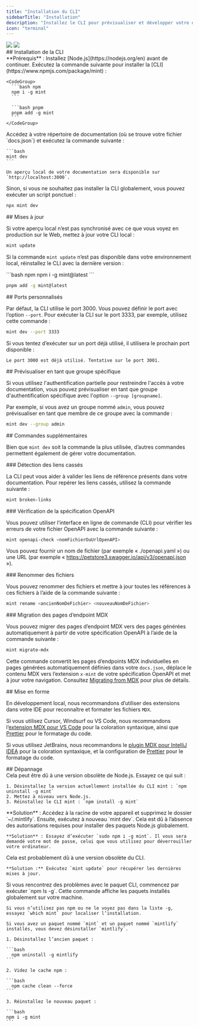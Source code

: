 ```yaml
---
title: "Installation du CLI"
sidebarTitle: "Installation"
description: "Installez le CLI pour prévisualiser et développer votre documentation localement"
icon: "terminal"
---
```


<img className="block dark:hidden my-0 pointer-events-none" src="/images/installation/local-development-light.png" />

<img className="hidden dark:block my-0 pointer-events-none" src="/images/installation/local-development-dark.png" />

<div id="installing-the-cli">
  ## Installation de la CLI
</div>

<Info>
  **Prérequis** : Installez [Node.js](https://nodejs.org/en) avant de continuer.
</Info>

<Steps>
  <Step title="Installez la CLI.">
    Exécutez la commande suivante pour installer la [CLI](https://www.npmjs.com/package/mint) :

    <CodeGroup>
      ```bash npm
      npm i -g mint
      ```

      ```bash pnpm
      pnpm add -g mint
      ```
    </CodeGroup>
  </Step>

  <Step title="Prévisualisez en local.">
    Accédez à votre répertoire de documentation (où se trouve votre fichier `docs.json`) et exécutez la commande suivante :

    ```bash
    mint dev
    ```

    Un aperçu local de votre documentation sera disponible sur `http://localhost:3000`.
  </Step>
</Steps>

Sinon, si vous ne souhaitez pas installer la CLI globalement, vous pouvez exécuter un script ponctuel :

```bash
npx mint dev
```

<div id="updates">
  ## Mises à jour
</div>

Si votre aperçu local n’est pas synchronisé avec ce que vous voyez en production sur le Web, mettez à jour votre CLI local :

```bash
mint update
```

Si la commande `mint update` n’est pas disponible dans votre environnement local, réinstallez le CLI avec la dernière version :

<CodeGroup>
  ```bash npm
  npm i -g mint@latest
  ```

  ```bash pnpm
  pnpm add -g mint@latest
  ```
</CodeGroup>

<div id="custom-ports">
  ## Ports personnalisés
</div>

Par défaut, la CLI utilise le port 3000. Vous pouvez définir le port avec l’option `--port`. Pour exécuter la CLI sur le port 3333, par exemple, utilisez cette commande :

```bash
mint dev --port 3333
```

Si vous tentez d’exécuter sur un port déjà utilisé, il utilisera le prochain port disponible :

```mdx
Le port 3000 est déjà utilisé. Tentative sur le port 3001.
```

<div id="previewing-as-a-specific-group">
  ## Prévisualiser en tant que groupe spécifique
</div>

Si vous utilisez l&#39;authentification partielle pour restreindre l&#39;accès à votre documentation, vous pouvez prévisualiser en tant que groupe d&#39;authentification spécifique avec l&#39;option `--group [groupname]`.

Par exemple, si vous avez un groupe nommé `admin`, vous pouvez prévisualiser en tant que membre de ce groupe avec la commande :

```bash
mint dev --group admin
```

<div id="additional-commands">
  ## Commandes supplémentaires
</div>

Bien que `mint dev` soit la commande la plus utilisée, d’autres commandes permettent également de gérer votre documentation.

<div id="finding-broken-links">
  ### Détection des liens cassés
</div>

La CLI peut vous aider à valider les liens de référence présents dans votre documentation. Pour repérer les liens cassés, utilisez la commande suivante :

```bash
mint broken-links
```

<div id="checking-openapi-spec">
  ### Vérification de la spécification OpenAPI
</div>

Vous pouvez utiliser l’interface en ligne de commande (CLI) pour vérifier les erreurs de votre fichier OpenAPI avec la commande suivante :

```bash
mint openapi-check <nomFichierOuUrlOpenAPI>
```

Vous pouvez fournir un nom de fichier (par exemple « ./openapi.yaml ») ou une URL (par exemple « https://petstore3.swagger.io/api/v3/openapi.json »).

<div id="renaming-files">
  ### Renommer des fichiers
</div>

Vous pouvez renommer des fichiers et mettre à jour toutes les références à ces fichiers à l’aide de la commande suivante :

```bash
mint rename <ancienNomDeFichier> <nouveauNomDeFichier>
```

<div id="migrating-mdx-endpoint-pages">
  ### Migration des pages d’endpoint MDX
</div>

Vous pouvez migrer des pages d’endpoint MDX vers des pages générées automatiquement à partir de votre spécification OpenAPI à l’aide de la commande suivante :

```bash
mint migrate-mdx
```

Cette commande convertit les pages d’endpoints MDX individuelles en pages générées automatiquement définies dans votre `docs.json`, déplace le contenu MDX vers l’extension `x-mint` de votre spécification OpenAPI et met à jour votre navigation. Consultez [Migrating from MDX](/fr/api-playground/migrating-from-mdx) pour plus de détails.

<div id="formatting">
  ## Mise en forme
</div>

En développement local, nous recommandons d’utiliser des extensions dans votre IDE pour reconnaître et formater les fichiers `MDX`.

Si vous utilisez Cursor, Windsurf ou VS Code, nous recommandons l’[extension MDX pour VS Code](https://marketplace.visualstudio.com/items?itemName=unifiedjs.vscode-mdx) pour la coloration syntaxique, ainsi que [Prettier](https://marketplace.visualstudio.com/items?itemName=esbenp.prettier-vscode) pour le formatage du code.

Si vous utilisez JetBrains, nous recommandons le [plugin MDX pour IntelliJ IDEA](https://plugins.jetbrains.com/plugin/14944-mdx) pour la coloration syntaxique, et la configuration de [Prettier](https://prettier.io/docs/webstorm) pour le formatage du code.

<div id="troubleshooting">
  ## Dépannage
</div>

<AccordionGroup>
  <Accordion title="Erreur : impossible de charger le module &#x22;sharp&#x22; avec l’exécution darwin-arm64">
    Cela peut être dû à une version obsolète de Node.js. Essayez ce qui suit :

    1. Désinstallez la version actuellement installée du CLI mint : `npm uninstall -g mint`
    2. Mettez à niveau vers Node.js.
    3. Réinstallez le CLI mint : `npm install -g mint`
  </Accordion>

  <Accordion title="Problème : erreur inconnue">
    **Solution** : Accédez à la racine de votre appareil et supprimez le dossier `~/.mintlify`. Ensuite, exécutez à nouveau `mint dev`.
  </Accordion>

  <Accordion title="Erreur : permission refusée">
    Cela est dû à l’absence des autorisations requises pour installer des paquets Node.js globalement.

    **Solution** : Essayez d’exécuter `sudo npm i -g mint`. Il vous sera demandé votre mot de passe, celui que vous utilisez pour déverrouiller votre ordinateur.
  </Accordion>

  <Accordion title="L’aperçu local n’a pas le même rendu que mes docs sur le web">
    Cela est probablement dû à une version obsolète du CLI.

    **Solution :** Exécutez `mint update` pour récupérer les dernières mises à jour.
  </Accordion>

  <Accordion title="mintlify vs paquet mint">
    Si vous rencontrez des problèmes avec le paquet CLI, commencez par exécuter `npm ls -g`. Cette commande affiche les paquets installés globalement sur votre machine.

    Si vous n’utilisez pas npm ou ne le voyez pas dans la liste -g, essayez `which mint` pour localiser l’installation.

    Si vous avez un paquet nommé `mint` et un paquet nommé `mintlify` installés, vous devez désinstaller `mintlify`.

    1. Désinstallez l’ancien paquet :

    ```bash
      npm uninstall -g mintlify
    ```

    2. Videz le cache npm :

    ```bash
      npm cache clean --force
    ```

    3. Réinstallez le nouveau paquet :

    ```bash
    npm i -g mint
    ```
  </Accordion>
</AccordionGroup>